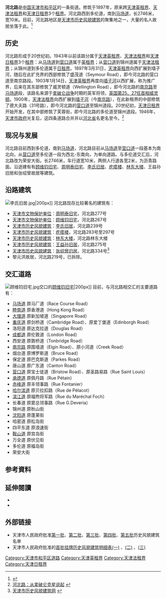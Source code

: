 {{Infobox China Road
|路牌类型=Tianjin
|中文道路名称=河北路
|道路方向=WE
|道路名称拼音=HE BEI LU
|图片= File:疙瘩楼.jpg
|图片说明=河北路和[[睦南道|睦南道]]交口的[[疙瘩楼|疙瘩楼]]
|道路属性=普通道路
|道路总长度=2.746
|所在地区=[[和平区_(天津市)|和平区]]
|起点=[[马场道|马场道]]
|终点=多伦道
|道路命名日期=1946年
|道路旧名=盛茂道<br />威灵顿道<br />德大夫路（31号路）<br />芙蓉街
|道路动工日期=1897年
|收费=
}}

'''河北路'''是[[中国|中国]][[天津市|天津市]][[和平区_(天津市)|和平区]]的一条街道。修筑于1897年，原来跨[[天津英租界|天津英租界]]、[[天津法租界|天津法租界]]和[[天津日租界|天津日租界]]3个[[天津租界|租界]]。河北路西到多伦道，南到[[马场道|马场道]]，长2746米，宽10米。目前，河北路地区是[[天津市历史风貌建筑|天津市历史风貌建筑]]的聚集地之一，大量的名人故居坐落于此。<ref>{{Cite web |url=http://www.tjhp.gov.cn/servlet/ContentServer?cid=1105523261039&pagename=tjhp%2FPage%2Fsub-t46&lv=2&lv2=1100820937330&lv1=1087380370033&c=Page |title=和平区志 |accessdate=2009-08-11 |archive-date=2013-11-13 |archive-url=https://web.archive.org/web/20131113210547/http://www.tjhp.gov.cn/servlet/ContentServer?cid=1105523261039&pagename=tjhp%2FPage%2Fsub-t46&lv=2&lv2=1100820937330&lv1=1087380370033&c=Page |dead-url=yes }}</ref>

== 历史 ==
河北路形成于20世纪初。1943年以前该路分属于[[天津英租界|天津英租界]]、[[天津法租界|天津法租界]]和[[天津日租界|天津日租界]]3个[[天津租界|租界]]：从[[马场道|马场道]]到[[营口道|营口道]]属于[[天津英租界|英租界]]；从[[营口道|营口道]]到锦州道属于[[天津法租界|天津法租界]]；从锦州道到多伦道属于[[天津日租界|日租界]]。1897年3月31日，[[天津英租界|天津英租界]]向西扩展到墙子河，随后在此扩充界的西部修筑了盛茂道（Seymour Road），即今河北路的营口道至南京路段。1903年1月14日，[[天津英租界|天津英租界]]再度向[[墙子河|墙子河]]以西扩展，称为推广界，后来在其东部修筑了威灵顿道（Wellington Road），即今河北路的[[南京路_(天津)|南京路]]至[[马场道|马场道]]段，该路名来源于[[拿破仑战争|拿破仑战争]]时期的英军将领，[[英国首相列表|英国第25、27任首相]][[威灵顿|威灵顿]]。1900年，[[天津法租界|天津法租界]]向西扩展到[[墙子河|墙子河]]（今[[南京路_(天津)|南京路]]），在此新租界的中部修筑了德大夫路（31号路），即今河北路的[[营口道|营口道]]至锦州道段。20世纪初，[[天津日租界|天津日租界]]开始开发，在其中部修筑了芙蓉街，即今河北路的多伦道至锦州道段。1946年，[[天津市政府_(中华民国)|天津市政府]]光复后，这四条道路合并并以[[河北省|河北省]]名更名至今。<ref>[http://www.tianjinwe.com/tianjin/tjcj/201007/t20100719_1267639.html 河北路：从拿破仑克星说起] {{webarchive|url=https://web.archive.org/web/20160304112417/http://www.tianjinwe.com/tianjin/tjcj/201007/t20100719_1267639.html |date=2016-03-04 }}</ref>

== 现况与发展 ==
河北路目前西到多伦道，南到[[马场道|马场道]]，河北路目前从[[马场道|马场道]]至[[营口道|营口道]]一段基本为南北向，从[[营口道|营口道]]至多伦道一段为西北-东南向，为单向道路。与多伦道交汇后，河北路改为荣安大街。长2746米，车行道宽10米，两侧人行道各宽2米，为沥青路面。沿途建有有[[顾维钧旧宅|顾维钧旧宅]]、[[周明泰旧宅|周明泰旧宅]]、[[李氏旧居|李氏旧居]]、[[疙瘩楼|疙瘩楼]]、[[林东大楼|林东大楼]]、王益孙旧居和张绍曾故居等建筑。

== 沿路建筑 ==
[[File:李氏旧居.jpg|thumb]]|200px]]
河北路现存比较著名的建筑有：
*[[天津市文物保护单位|天津市文物保护单位]]：[[周明泰旧宅|周明泰旧宅]]，河北路277号
*[[天津市文物保护单位|天津市文物保护单位]]：[[顾维钧旧宅|顾维钧旧宅]]，河北路267号
*[[天津市历史风貌建筑|天津市历史风貌建筑]]：[[李氏旧居|李氏旧居]]，河北路239号
*[[天津市历史风貌建筑|天津市历史风貌建筑]]：[[疙瘩楼|疙瘩楼]]，河北路283号至297号
*[[天津市历史风貌建筑|天津市历史风貌建筑]]：[[林东大楼|林东大楼]]，河北路林东大楼
*[[天津市历史风貌建筑|天津市历史风貌建筑]]：[[王益孙旧居|王益孙旧居]]，河北路275号
*[[天津市历史风貌建筑|天津市历史风貌建筑]]：[[张绍曾旧居|张绍曾旧居]]，河北路334号<ref>[http://www.fmjz.cn/Pages/default.aspx 天津市历史风貌建筑网] {{webarchive|url=https://web.archive.org/web/20101211101817/http://www.fmjz.cn/Pages/default.aspx |date=2010-12-11 }}</ref>
*黎元洪故居，河北路219号，已拆除。

== 交汇道路 ==
[[File:顾维钧旧宅.jpg|thumb]]交口的[[顾维钧旧宅|顾维钧旧宅]]|200px]]
目前，与河北路相交汇的主要道路有：
*[[马场道|马场道]] 原马厂道（Race Course Road）
*[[睦南道|睦南道]] 原香港道（Hong Kong Road） 
*[[大理道|大理道]] 原新加坡道（Singapore Road） 
*[[重庆道|重庆道]] 原剑桥道（Cambridge Road）、原爱丁堡道（Edinborgh Road） 
*洛阳道 原达克拉道（Douglas Road）  
*[[成都道_(天津)|成都道]] 原伦敦道（London Road） 
*西安道 原敦桥道（Tonbridge Road）
*[[南京路_(天津)|南京路]] 原围墙道（Elgin Road）、原小河道（Creek Road）  
*烟台道 原博罗斯道（Bruce Road）  
*保定道 原巴克斯道（Parkes Road）  
*唐山道 原广东道（Canton Road）  
*[[营口道|营口道]] 原宝士徒道（Bristow Road）、原圣路易路（Rue Saint Louis）
*[[承德道|承德道]] 原佩丹路（Rue Pétain） 
*[[赤峰道|赤峰道]] 原丰领事路（Rue Fontanier）  
*[[哈尔滨道|哈尔滨道]] 原贝拉扣路（Rue de Pélacot）  
*[[滨江道|滨江道]] 原福煦将军路（Rue du Maréchal Foch）   
*长春道 原窦总领事路（Rue G.Deveria）  
*锦州道 原秋山街 
*[[沈阳道_(天津)|沈阳道]] 原蓬莱街
*哈密道 原松岛街 
*四平东道 原浪速街 
*[[鞍山道|鞍山道]] 原宫岛街
*万全道 原伏见街
*多伦道 原福岛街
*荣安大街

== 参考資料 ==
<div class="references-small">
<references />
</div>

== 延伸閱讀 ==
<div class="references-small">
* {{en}}{{cite book|title=《Tientsin:An Illustrated Outline History》|author=O.D.Rasmussen |others= |location=[[天津|天津]]|publisher=天津印字馆（1925）}}
* {{zh}}{{cite book|author=费成康 |title=《中国租界史》 |year=1992年 |publisher=上海社会科学院出版社 |location=[[上海|上海]] |isbn=7-80515649-2 }}
</div>

== 外部链接 ==
{{Commonscat|Hebei Lu|河北路}}
* 天津市人民政府批准[https://web.archive.org/web/20111116232403/http://www.fmjz.cn/Lists/List11/DispForm.aspx?ID=1 第一批]、[https://web.archive.org/web/20111116230841/http://www.fmjz.cn/Lists/List11/DispForm.aspx?ID=2 第二批]、[https://web.archive.org/web/20111116232248/http://www.fmjz.cn/Lists/List11/DispForm.aspx?ID=3 第三批]、[https://web.archive.org/web/20111116232448/http://www.fmjz.cn/Lists/List11/DispForm.aspx?ID=4 第四批]、[https://web.archive.org/web/20111116225811/http://www.fmjz.cn/Lists/List11/DispForm.aspx?ID=5 第五批]历史风貌建筑名单
* 天津市人民政府批准的[http://www2.tjfdc.gov.cn/Lists/List6/DispForm.aspx?ID=4676 首批挂牌历史风貌建筑明细表(一)] {{Webarchive|url=https://archive.is/20130628091346/http://www2.tjfdc.gov.cn/Lists/List6/DispForm.aspx?ID=4676 |date=2013-06-28 }}、[http://www2.tjfdc.gov.cn/Lists/List6/DispForm.aspx?ID=5022 (二)] {{Webarchive|url=https://archive.is/20130628090143/http://www2.tjfdc.gov.cn/Lists/List6/DispForm.aspx?ID=5022 |date=2013-06-28 }}、[http://www2.tjfdc.gov.cn/Lists/List6/DispForm.aspx?ID=4678 (三)] {{Webarchive|url=https://archive.is/20130627104219/http://www2.tjfdc.gov.cn/Lists/List6/DispForm.aspx?ID=4678 |date=2013-06-27 }}

[[Category:天津市和平区道路|Category:天津市和平区道路]]
[[Category:天津英租界|Category:天津英租界]]
[[Category:天津法租界|Category:天津法租界]]
[[Category:天津日租界|Category:天津日租界]]